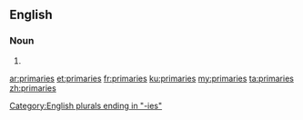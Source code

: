 ==English==

===Noun===
{{head|en|plural}}

# {{plural of|primary|lang=en}}

[[Category:English plurals ending in "-ies"]]

[[ar:primaries]]
[[et:primaries]]
[[fr:primaries]]
[[ku:primaries]]
[[my:primaries]]
[[ta:primaries]]
[[zh:primaries]]